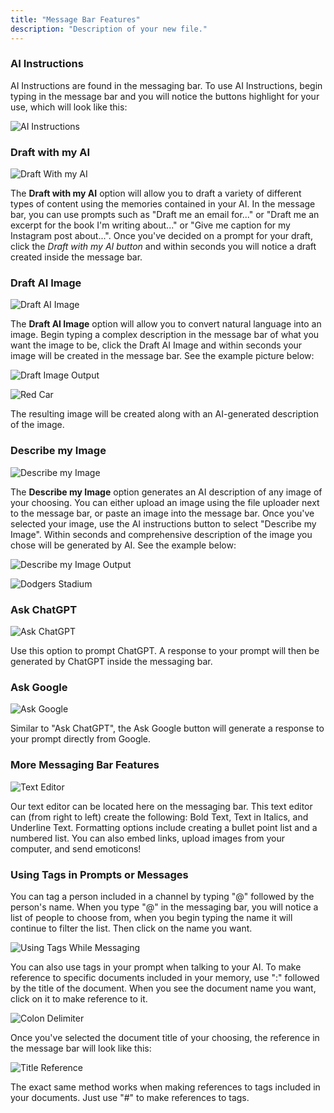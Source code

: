 ```yaml
---
title: "Message Bar Features"
description: "Description of your new file."
---
```


### AI Instructions

AI Instructions are found in the messaging bar. To use AI Instructions, begin typing in the message bar and you will notice the buttons highlight for your use, which will look like this:

<img
  className="block dark:hidden"
  src="/images/bar-1.png"
  alt="AI Instructions"
/>


### Draft with my AI

<img
  className="block dark:hidden"
  src="/images/bar-2.png"
  alt="Draft With my AI"
/>

The **Draft with my AI** option will allow you to draft a variety of different types of content using the memories contained in your AI. In the message bar, you can use prompts such as "Draft me an email for..." or "Draft me an excerpt for the book I'm writing about..." or "Give me caption for my Instagram post about...". Once you've decided on a prompt for your draft, click the *Draft with my AI button* and within seconds you will notice a draft created inside the message bar.

### Draft AI Image[](#draft-ai-image)

<img
  className="block dark:hidden"
  src="/images/bar-3.png"
  alt="Draft AI Image"
/>

The **Draft AI Image** option will allow you to convert natural language into an image. Begin typing a complex description in the message bar of what you want the image to be, click the Draft AI Image and within seconds your image will be created in the message bar. See the example picture below:

<img
  className="block dark:hidden"
  src="/images/bar-4.png"
  alt="Draft Image Output"
/>

<img
  className="block dark:hidden"
  src="/images/bar-5.png"
  alt="Red Car"
/>

The resulting image will be created along with an AI-generated description of the image.

### Describe my Image

<img
  className="block dark:hidden"
  src="/images/bar-6.png"
  alt="Describe my Image"
/>

The **Describe my Image** option generates an AI description of any image of your choosing. You can either upload an image using the file uploader next to the message bar, or paste an image into the message bar. Once you've selected your image, use the AI instructions button to select "Describe my Image". Within seconds and comprehensive description of the image you chose will be generated by AI. See the example below:

<img
  className="block dark:hidden"
  src="/images/bar-7.png"
  alt="Describe my Image Output"
/>

<img
  className="block dark:hidden"
  src="/images/bar-8.png"
  alt="Dodgers Stadium"
/>

### Ask ChatGPT[](#ask-chatgpt)

<img
  className="block dark:hidden"
  src="/images/bar-9.png"
  alt="Ask ChatGPT"
/>

Use this option to prompt ChatGPT. A response to your prompt will then be generated by ChatGPT inside the messaging bar.

### Ask Google[](#ask-google)

<img
  className="block dark:hidden"
  src="/images/bar-10.png"
  alt="Ask Google"
/>

Similar to "Ask ChatGPT", the Ask Google button will generate a response to your prompt directly from Google.

### More Messaging Bar Features[](#more-messaging-bar-features)

<img
  className="block dark:hidden"
  src="/images/bar-11.png"
  alt="Text Editor"
/>

Our text editor can be located here on the messaging bar. This text editor can (from right to left) create the following: Bold Text, Text in Italics, and Underline Text. Formatting options include creating a bullet point list and a numbered list. You can also embed links, upload images from your computer, and send emoticons!

### Using Tags in Prompts or Messages

You can tag a person included in a channel by typing "@" followed by the person's name. When you type "@" in the messaging bar, you will notice a list of people to choose from, when you begin typing the name it will continue to filter the list. Then click on the name you want.[](#using-tags-in-prompts-or-messages)

<img
  className="block dark:hidden"
  src="/images/bar-12.png"
  alt="Using Tags While Messaging"
/>

You can also use tags in your prompt when talking to your AI. To make reference to specific documents included in your memory, use ":" followed by the title of the document. When you see the document name you want, click on it to make reference to it.

<img
  className="block dark:hidden"
  src="/images/bar-13.png"
  alt="Colon Delimiter"
/>

Once you've selected the document title of your choosing, the reference in the message bar will look like this:

<img
  className="block dark:hidden"
  src="/images/bar-14.png"
  alt="Title Reference"
/>

The exact same method works when making references to tags included in your documents. Just use "#" to make references to tags.



###

